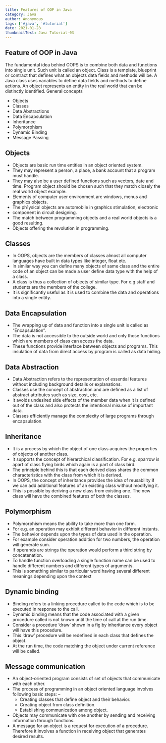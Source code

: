```yaml
---
title: Features of OOP in Java
category: Java
author: Anonymous
tags: ['#java', '#tutorial']
date: 2021-01-28
thumbnailText: Java Tutorial-03
---
```

## Feature of OOP in Java
The fundamental idea behind OOPS is to combine both data and functions into single unit. Such unit is called an object. Class is a template, blueprint or contract that defines what an objects data fields and methods will be. A Java class uses variables to define data fields and methods to define actions. An object represents an entity in the real world that can be distinctly identified. General concepts
- Objects
- Classes
- Data Abstractions
- Data Encapsulation
- Inheritance
- Polymorphism
- Dynamic Binding
- Message Passing

## Objects
- Objects are basic run time entitles in an object oriented system.
- They may represent a person, a place, a bank account that a program must handle.
- They may also be a user defined functions such as vectors, date and time. Program object should be chosen such that they match closely the real world object example.
- Elements of computer user environment are windows, menus and graphics objects.
- The ph1ysical objects are automobile in graphics stimulation, electronic
- component in circuit designing.
- The match between programming objects and a real world objects is a good resulting.
- Objects offering the revolution in programming.

## Classes
- In OOPS, objects are the members of classes almost all computer languages have built in data types like integer, float etc.
- In similar way you can define many objects of same class and the entire code of an object can be made a user define data type with the help of a class.
- A class is thus a collection of objects of similar type. For e.g staff and students are the members of the college.
- It is significantly useful as it is used to combine the data and operations into a single entity.

## Data Encapsulation
- The wrapping up of data and function into a single unit is called as “Encapsulation”.
- The data is not accessible to the outside world and only those functions which are members of class can access the data.
- These functions provide interface between objects and programs. This insulation of data from direct access by program is called as data hiding.

## Data Abstraction
- Data Abstraction refers to the representation of essential features without including background details or explanations.
- Classes use the concept of abstraction and are defined as a list of abstract attributes such as size, cost, etc.
- It avoids undesired side effects of the member data when it is defined out of the class and also protects the intentional misuse of important data.
- Classes efficiently manage the complexity of large programs through encapsulation.

## Inheritance
- It is a process by which the object of one class acquires the properties of objects of another class.
- It supports the concept of hierarchical classification. For e.g. sparrow is apart of class flying birds which again is a part of class bird.
- The principle behind this is that each derived class shares the common characteristics with the class from which it is derived.
- In OOPS, the concept of inheritance provides the idea of reusability if we can add additional features of an existing class without modifying it.
- This is possible by deriving a new class from existing one. The new class will have the combined features of both the classes.

## Polymorphism
- Polymorphism means the ability to take more than one form.
- For e.g. an operation may exhibit different behavior in different instants.
- The behavior depends upon the types of data used in the operation.
- For example consider operation addition for two numbers, the operation will generate sum.
- If operands are strings the operation would perform a third string by concatenation.
- To handle function overloading a single function name can be used to handle different numbers and different types of arguments.
- This is something similar to particular word having several different meanings depending upon the context

## Dynamic binding
- Binding refers to a linking procedure called to the code which is to be executed in response to the call.
- Dynamic binding means that the code associated with a given procedure called is not known until the time of call at the run time.
- Consider a procedure ‘draw’ shown in a fig by inheritance every object will have this procedure.
- This ‘draw’ procedure will be redefined in each class that defines the object.
- At the run time, the code matching the object under current reference will be called.

## Message communication
- An object-oriented program consists of set of objects that communicate with each other.
- The process of programming in an object oriented language involves following basic steps: –
   - Creating classes that define object and their behavior.
   - Creating object from class definition.
   - Establishing communication among object.
- Objects may communicate with one another by sending and receiving information through functions.
- A message for an object is a request for execution of a procedure. Therefore it involves a function in receiving object that generates desired results.